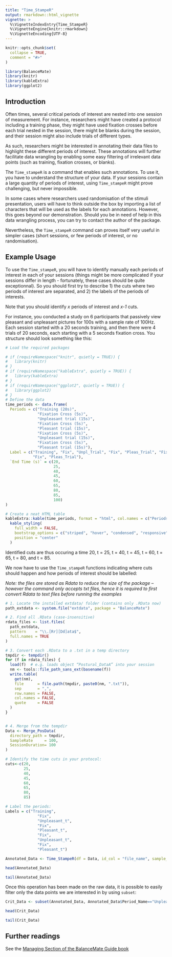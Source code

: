 ```yaml
---
title: "Time_StampeR"
output: rmarkdown::html_vignette
vignette: >
  %\VignetteIndexEntry{Time_StampeR}
  %\VignetteEngine{knitr::rmarkdown}
  %\VignetteEncoding{UTF-8}
---
```


```r
knitr::opts_chunk$set(
  collapse = TRUE,
  comment = "#>"
)
```

```r
library(BalanceMate)
library(knitr)
library(kableExtra)
library(ggplot2)
```

## Introduction

Often times, several critical periods of interest are nested into one session of measurement. For instance, researchers might have created a protocol including a training phase, they might have used fixation crosses before each trial nested in the session, there might be blanks during the session, and their session might also include trials of different types.

As such, researchers might be interested in annotating their data files to highlight these different periods of interest. These annotations will further facilitate data wrangling by enabling some easy filtering of irrelevant data points (such as training, fixation crosses, or blanks).

The `Time_stampeR` is a command that enables such annotations. To use it, you have to understand the structure of your data. If your sessions contain a large quantity of periods of interest, using `Time_stampeR` might prove challenging, but never impossible.

In some cases where researchers used randomisation of the stimuli presentation, users will have to think outside the box by importing a list of characters that will be used as the labels for each annotations. However, this goes beyond our demonstration. Should you be in need of help in this data wrangling process, you can try to contact the author of the package.

Nevertheless, the `Time_stampeR` command can proves itself very useful in simpler cases (short sessions, or few periods of interest, or no randomisation).

## Example Usage

To use the `Time_stampeR`, you will have to identify manually each periods of interest in each of your sessions (things might be more complicated if your sessions differ in length - fortunately, these cases should be quite exceptionnal). So you should first try to describe 1) the cuts where two periods of interest are separated, and 2) the labels of the periods of interests.

Note that you should identify *x* periods of interest and *x-1* cuts.

For instance, you conducted a study on 6 participants that passively view pleasant and unpleasant pictures for 100s with a sample rate of 100Hz. Each session started with a 20 seconds training, and then there were 4 trials of 20 seconds, each starting with a 5 seconds fixation cross. You structure should look something like this:

```r
# Load the required packages

# if (requireNamespace("knitr", quietly = TRUE)) {
#   library(knitr)
# }
# if (requireNamespace("kableExtra", quietly = TRUE)) {
#   library(kableExtra)
# }
# if (requireNamespace("ggplot2", quietly = TRUE)) {
#   library(ggplot2)
# }
# Define the data
time_periods <- data.frame(
  Periods = c("Training (20s)", 
              "Fixation Cross (5s)", 
              "Unpleasant trial (15s)", 
              "Fixation Cross (5s)", 
              "Pleasant trial (15s)", 
              "Fixation Cross (5s)", 
              "Unpleasant trial (15s)", 
              "Fixation Cross (5s)", 
              "Pleasant trial (15s)"), 
  Label = c("Training", "Fix", "Unpl_Trial", "Fix", "Pleas_Trial", "Fix", "Unpl_Trial",
            "Fix", "Pleas_Trial"),
  `End Time (s)` = c(20, 
                     25, 
                     40, 
                     45, 
                     60, 
                     65, 
                     80, 
                     85, 
                     100)
)

# Create a neat HTML table
kableExtra::kable(time_periods, format = "html", col.names = c("Periods of interest", "Label", "End Time (s)"), table.attr = "style='width:50%;'") %>%
  kable_styling(
    full_width = FALSE, 
    bootstrap_options = c("striped", "hover", "condensed", "responsive"),
    position = "center"
  ) 

```
Identified cuts are thus occuring a time 20, t = 25, t = 40, t = 45, t = 60, t = 65, t = 80, and t = 85. 

We now have to use the `Time_stampeR` functions indicating where cuts should happen and how periods of interest should be labelled:

*Note: the files are stored as Rdata to reduce the size of the package -- however the command only accepts txt files, hence it is required to first convert Rdata to text files before running the examples*

```r
# 1. Locate the installed extdata/ folder (contains only .RData now)
path_extdata <- system.file("extdata", package = "BalanceMate")

# 2. Find all .RData (case‐insensitive)
rdata_files <- list.files(
  path_extdata,
  pattern    = "\\.[Rr][Dd]ata$",
  full.names = TRUE
)

# 3. Convert each .RData to a .txt in a temp directory
tmpdir <- tempdir()
for (f in rdata_files) {
  load(f)  # e.g. loads object “Postural_DataA” into your session
  nm <- tools::file_path_sans_ext(basename(f))
  write.table(
    get(nm),
    file      = file.path(tmpdir, paste0(nm, ".txt")),
    sep       = ",",
    row.names = FALSE,
    col.names = FALSE,
    quote     = FALSE
  )
}


# 4. Merge from the tempdir
Data <- Merge_PosData(
  directory_path = tmpdir,              
  SampleRate     = 100,
  SessionDuration= 100
)

# Identify the time cuts in your protocol: 
cuts<-c(20, 
        25, 
        40, 
        45, 
        60, 
        65, 
        80, 
        85)

# Label the periods:
Labels = c("Training", 
              "Fix", 
              "Unpleasant_t", 
              "Fix", 
              "Pleasant_t", 
              "Fix", 
              "Unpleasant_t", 
              "Fix", 
              "Pleasant_t")

Annotated_Data <- Time_StampeR(df = Data, id_col = "file_name", sample_rate = 100, protocol_duration = 100, cuts = cuts, period_names = Labels)

head(Annotated_Data)

tail(Annotated_Data)

```

Once this operation has been made on the raw data, it is possible to easily filter only the data points we are interested in by using `subset`:

```r
Crit_Data <- subset(Annotated_Data, Annotated_Data$Period_Name=="Unpleasant_t" | Annotated_Data$Period_Name == "Pleasant_t")

head(Crit_Data)

tail(Crit_Data)
```

## Further readings

See the [Managing Section of the BalanceMate Guide book](https://jeanmoneger.com/book/managing-1) 

